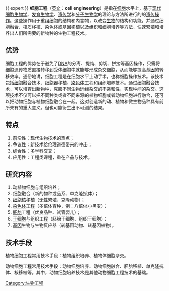 {{ expert }}
{{Expand|time=2014-09-09T13:46:21+00:00}}
'''细胞工程'''（[[英文|英文]]：'''cell engineering'''）是指在[[细胞|细胞]]水平上，基于[[现代细胞生物学|现代细胞生物学]]、[[发育生物学|发育生物学]]、[[遗传学|遗传学]]和[[分子生物学|分子生物学]]的理论与方法所进行的的[[遗传操作|遗传操作]]。这些操作用于重组细胞的结构和内含物，以改变[[生物|生物]]的结构和功能，并通过细胞融合、核质移植、染色体或基因移植以及组织和细胞培养等方法，快速繁殖和培养出人们所需要的新物种的生物工程技术。
==优势==
细胞工程的优势在于避免了[[DNA|DNA]]的分离、提纯、剪切、拼接等基因操作，只需将细胞遗传物质直接转移到受体细胞中就能够形成杂交细胞，从而能够提高[[基因|基因]]的转移效率。通俗地讲，细胞工程是在细胞水平上动手术，也称细胞操作技术。该技术包括[[细胞|细胞]]融合技术、细胞器移植、[[染色体|染色体]]工程和组织培养技术。通过细胞融合技术，可以培育出新物种，克服不同生物远缘杂交的不亲和性，实现种间的杂交。这项技术不仅可以把不同种类或者不同来源的植物细胞或者动物细胞进行融合，还可以把动物细胞与植物细胞融合在一起。这对创造新的动、植物和微生物品种具有前所未有的重大意义。但也可能衍生出不可测的结果。

==特点==
# 前沿性：现代生物技术的热点；
# 争议性：新技术给伦理道德带来的冲击；
# 综合性：多学科交叉；
# 应用性：工程类课程，重在产品与技术。

==研究内容==
# 动植物细胞与组织培养；
# 细胞融合（新的物种或品系、单克隆抗体）；
# [[细胞核|细胞核]]移植（无性繁殖、克隆动物）；
# [[染色体|染色体]]工程（多倍体育种，例：八倍体小黑麦）；
# [[胚胎|胚胎]]工程（优良品种、试管婴儿）；
# [[干细胞|干细胞]]与组织工程（胚胎干细胞、组织干细胞）；
# [[基因|基因]]生物与生物反应器（转基因动物、转基因植物）。

==技术手段==
植物细胞工程常用技术手段：植物组织培养、植物体细胞杂交。

动物细胞工程常用技术手段：动物细胞培养、动物细胞融合、胚胎移植、单克隆抗体、核移植等。其中，动物细胞培养技术是其他动物细胞工程技术的基础。
[[Category:生物工程|Category:生物工程]]